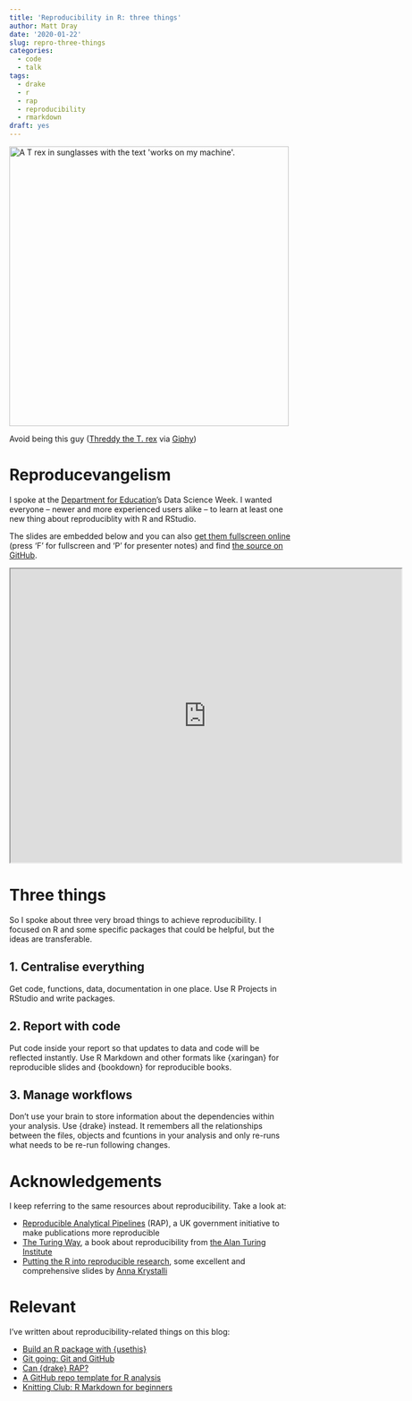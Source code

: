 ```yaml
---
title: 'Reproducibility in R: three things'
author: Matt Dray
date: '2020-01-22'
slug: repro-three-things
categories:
  - code
  - talk
tags:
  - drake
  - r
  - rap
  - reproducibility
  - rmarkdown
draft: yes
---
```


<div class="figure">
<img src="/post/2020-01-21-reproducibility-in-r-three-things_files/trex.gif" alt="A T rex in sunglasses with the text 'works on my machine'." width=500/>
<p class="caption">Avoid being this guy ([Threddy the T. rex](https://twitter.com/threddyrex){target='_blank'} via [Giphy](https://giphy.com/gifs/threddy-works-on-my-machine-not-a-bug-hQiyolNu6eF2xvq6zH){target='_blank'})</p>
</div>

# Reproducevangelism

I spoke at the [Department for Education](https://www.gov.uk/government/organisations/department-for-education){target='_blank'}'s Data Science Week. I wanted everyone -- newer and more experienced users alike -- to learn at least one new thing about reproduciblity with R and RStudio.

The slides are embedded below and you can also [get them fullscreen online](https://matt-dray.github.io/reproducibility-ds-week/#1){target='_blank'} (press 'F' for fullscreen and 'P' for presenter notes) and find [the source on GitHub](https://github.com/matt-dray/reproducibility-ds-week){target='_blank'}.

<iframe src="https://matt-dray.github.io/reproducibility-ds-week/" width="700" height="525" frameborder="1" allowtransparency="true" allow="encrypted-media"></iframe>

# Three things

So I spoke about three very broad things to achieve reproducibility. I focused on R and some specific packages that could be helpful, but the ideas are transferable.

## 1. Centralise everything

Get code, functions, data, documentation in one place. Use R Projects in RStudio and write packages.

## 2. Report with code

Put code inside your report so that updates to data and code will be reflected instantly. Use R Markdown and other formats like {xaringan} for reproducible slides and {bookdown} for reproducible books.

## 3. Manage workflows

Don't use your brain to store information about the dependencies within your analysis. Use {drake} instead. It remembers all the relationships between the files, objects and fcuntions in your analysis and only re-runs what needs to be re-run following changes.

# Acknowledgements

I keep referring to the same resources about reproducibility. Take a look at:

* [Reproducible Analytical Pipelines](https://ukgovdatascience.github.io/rap-website/){target='_blank'} (RAP), a UK government initiative to make publications more reproducible
* [The Turing Way](https://the-turing-way.netlify.com/introduction/introduction){target='_blank'}, a book about reproducibility from [the Alan Turing Institute](https://www.turing.ac.uk/){target='_blank'}
* [Putting the R into reproducible research](https://annakrystalli.me/talks/r-in-repro-research-dc.html#1){target='_blank'}, some excellent and comprehensive slides by [Anna Krystalli](http://www.annakrystalli.com/){target='_blank'}

# Relevant

I've written about reproducibility-related things on this blog:

* [Build an R package with {usethis}](https://www.rostrum.blog/2019/11/01/usethis/)
* [Git going: Git and GitHub](https://www.rostrum.blog/2019/10/21/git-github/)
* [Can {drake} RAP?](https://www.rostrum.blog/2019/07/23/can-drake-rap/)
* [A GitHub repo template for R analysis](https://www.rostrum.blog/2019/06/11/r-repo-template/)
* [Knitting Club: R Markdown for beginners](https://www.rostrum.blog/2018/09/24/knitting-club/)